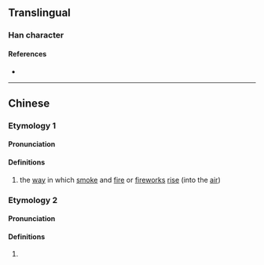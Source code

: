 {{character info}}
==Translingual==

===Han character===
{{Han char|rn=86|rad=火|as=08|sn=12|four=93811|canj=FJNU|ids=⿰火宛}}

====References====
* {{Han ref|kx=0674.050|dkj=19118|dj=1086.010|hdz=32211.060|uh=7125|ud=28965|bh=DA5F|bd=55903}}

----

==Chinese==
{{zh-forms}}

===Etymology 1===

====Pronunciation====
{{zh-pron
|m=wò
|c=waat3
|mc=y
|oc=y
|ma=
|cat=n
}}

====Definitions====
{{zh-hanzi}}

# the [[way]] in which [[smoke]] and [[fire]] or [[fireworks]] [[rise]] (into the [[air]])

===Etymology 2===

====Pronunciation====
{{zh-pron
|m=ài
|c=
|ma=
|cat=n
}}

====Definitions====
{{zh-hanzi}}

# {{zh-only|燤焥|[[smoke]]; [[mist]]; [[vapour]]}}